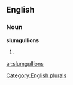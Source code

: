 ==English==

===Noun===
'''slumgullions'''

# {{plural of|[[slumgullion]]}}

[[Category:English plurals]]

[[ar:slumgullions]]